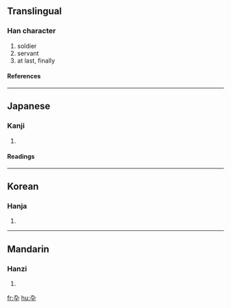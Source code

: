 {{see|卒}}

==Translingual==
===Han character===
{{Han char|rn=24|rad=十|as=02|sn=4|four=|canj=大弓十 (KNJ)}}
# soldier
# servant
# at last, finally
====References====
{{Han ref|kx=0156.020|dkj=02701|dj=0353.030|hdz=10059.040|uh=5346|ud=21318}}
----
==Japanese==
===Kanji===
{{ja-kanji|grade=|rs=十02}}
# {{defn|Japanese}} 
====Readings====
{{ja-readings|on=[[そつ]] (sotsu)|kun=[[にわか]] (niwaka), [[おわる]] (owaru), [[ついに]] (tsuini)}}
----
==Korean==
===Hanja===
{{ko-hanja|hangeul=졸|rv=jol|mr=chol}}
# {{defn|Korean}}
----
==Mandarin==
===Hanzi===
{{cmn-hanzi|pin=[[zú]] ([[zu2]])|wg=tsu<sup>2</sup>}}
# {{defn|Mandarin}}

[[fr:卆]]
[[hu:卆]]